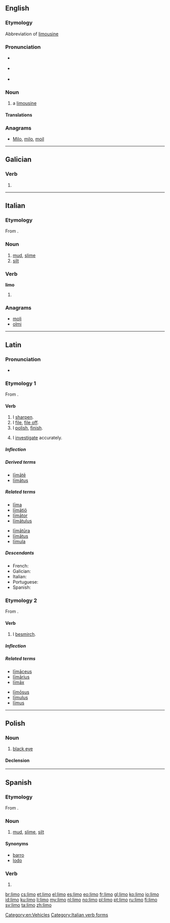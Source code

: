 {{also|Limo|limò|limó}}
==English==

===Etymology===
Abbreviation of [[limousine]]

===Pronunciation===
* {{a|UK}} {{IPA|/ˈlɪ.məʊ/}}
* {{a|US}} {{IPA|/ˈlɪ.moʊ/}}
* {{rhymes|ɪməʊ}}

===Noun===
{{en-noun}}

# {{slang}} a [[limousine]]

====Translations====
{{trans-see|limousine}}

===Anagrams===
* [[Milo#English|Milo]], [[milo#English|milo]], [[moil#English|moil]]

[[Category:en:Vehicles]]

----

==Galician==

===Verb===
{{gl-verb-form}}

# {{conjugation of|[[limar#Galician|limar]]||1|s|pres|ind}}

----

==Italian==

===Etymology===
From {{etyl|la|it}} {{term|limus|lang=la}}.

===Noun===
{{it-noun|lim|m|o|i}}

# [[mud]], [[slime]]
# [[silt]]

===Verb===
'''limo'''

# {{conjugation of|limare||1|s|pres|ind|lang=it}}

===Anagrams===
* [[moli#Italian|moli]]
* [[olmi#Italian|olmi]]

[[Category:Italian verb forms]]

----

==Latin==

===Pronunciation===
* {{a|Classical}} {{IPA|/ˈliː.moː/|lang=la}}

===Etymology 1===
From {{term|lima|līma|a file, rasp|lang=la}}.

====Verb====
{{la-verb|limo|līmō|limare|līmāre|limavi|līmāvī|limatum|līmātum}}

# I [[sharpen]].
# I [[file]], [[file off]].
# I [[polish]], [[finish]].
# {{figuratively}} I [[investigate]] accurately.

=====Inflection=====
{{la-conj-1st|līm|līmāv|līmāt|11=lim|22=limav|33=limat}}

=====Derived terms=====
* [[limate|līmātē]]
* [[limatus|līmātus]]

=====Related terms=====
{{top2}}
* [[lima#Latin|līma]]
* [[limatio|līmātiō]]
* [[limator|līmātor]]
* [[limatulus|līmātulus]]
{{mid2}}
* [[limatura|līmātūra]]
* [[limatus|līmātus]]
* [[limula|līmula]]
{{bottom}}

=====Descendants=====
* French: {{l|fr|limer}}
* Galician: {{l|gl|limar}}
* Italian: {{l|it|limare}}
* Portuguese: {{l|pt|limar}}
* Spanish: {{l|es|limar}}

===Etymology 2===
From {{term|limus|līmus|sidelong, askance|lang=la}}.

====Verb====
{{la-verb|limo|līmō|limare|līmāre|limavi|līmāvī|limatum|līmātum}}

# I [[besmirch]].

=====Inflection=====
{{la-conj-1st-nopass|līm|līmāv|līmāt|11=lim|22=limav|33=limat}}

=====Related terms=====
{{top2}}
* [[limaceus|līmāceus]]
* [[limarius|līmārius]]
* [[limax|līmāx]]
{{mid2}}
* [[limosus|līmōsus]]
* [[limulus|līmulus]]
* [[limus|līmus]]
{{bottom}}

----

==Polish==

===Noun===
{{pl-noun|n}}

# {{colloquial|lang=pl}} [[black eye]]

====Declension====
{{pl-decl-noun-n|li|m}}

----

==Spanish==

===Etymology===
From {{etyl|la|es}} {{term|limus|lang=la}}.

===Noun===
{{es-noun|m}}

# [[mud]], [[slime]], [[silt]]

====Synonyms====
* [[barro]] {{m}}
* [[lodo]] {{m}}

===Verb===
{{es-verb-form|limar}}

# {{es-verb form of|ending=ar|mood=indicative|tense=present|pers=1|number=singular|[[limar]]}}

[[br:limo]]
[[cs:limo]]
[[et:limo]]
[[el:limo]]
[[es:limo]]
[[eo:limo]]
[[fr:limo]]
[[gl:limo]]
[[ko:limo]]
[[io:limo]]
[[id:limo]]
[[ku:limo]]
[[li:limo]]
[[my:limo]]
[[nl:limo]]
[[no:limo]]
[[pl:limo]]
[[pt:limo]]
[[ru:limo]]
[[fi:limo]]
[[sv:limo]]
[[ta:limo]]
[[zh:limo]]